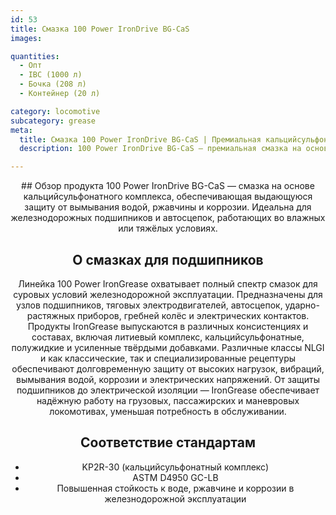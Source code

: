 ```yaml
---
id: 53
title: Смазка 100 Power IronDrive BG-CaS
images:

quantities:
  - Опт
  - IBC (1000 л)
  - Бочка (208 л)
  - Контейнер (20 л)

category: locomotive
subcategory: grease
meta:
  title: Смазка 100 Power IronDrive BG-CaS | Премиальная кальцийсульфонатная смазка для локомотивов
  description: 100 Power IronDrive BG-CaS — премиальная смазка на основе кальцийсульфонатного комплекса для буксовых подшипников, автосцепок и ударно-растяжных приборов локомотивов. Обеспечивает исключительную защиту от вымывания водой, ржавчины и коррозии, гарантируя надёжную работу во влажных и тяжёлых условиях. Соответствует KP2R-30 (CaS-комплекс) и ASTM D4950 GC-LB для стабильной работы на грузовых, пассажирских и маневровых локомотивах.

---
```


<Header>
  ## Обзор продукта
  100 Power IronDrive BG-CaS — смазка на основе кальцийсульфонатного комплекса, обеспечивающая выдающуюся защиту от вымывания водой, ржавчины и коррозии. Идеальна для железнодорожных подшипников и автосцепок, работающих во влажных или тяжёлых условиях.

  ## О смазках для подшипников
  Линейка 100 Power IronGrease охватывает полный спектр смазок для суровых условий железнодорожной эксплуатации. Предназначены для узлов подшипников, тяговых электродвигателей, автосцепок, ударно-растяжных приборов, гребней колёс и электрических контактов. Продукты IronGrease выпускаются в различных консистенциях и составах, включая литиевый комплекс, кальцийсульфонатные, полужидкие и усиленные твёрдыми добавками. Различные классы NLGI и как классические, так и специализированные рецептуры обеспечивают долговременную защиту от высоких нагрузок, вибраций, вымывания водой, коррозии и электрических напряжений. От защиты подшипников до электрической изоляции — IronGrease обеспечивает надёжную работу на грузовых, пассажирских и маневровых локомотивах, уменьшая потребность в обслуживании.

  ## Соответствие стандартам
  - KP2R-30 (кальцийсульфонатный комплекс)
  - ASTM D4950 GC-LB
  - Повышенная стойкость к воде, ржавчине и коррозии в железнодорожной эксплуатации

</Header>
